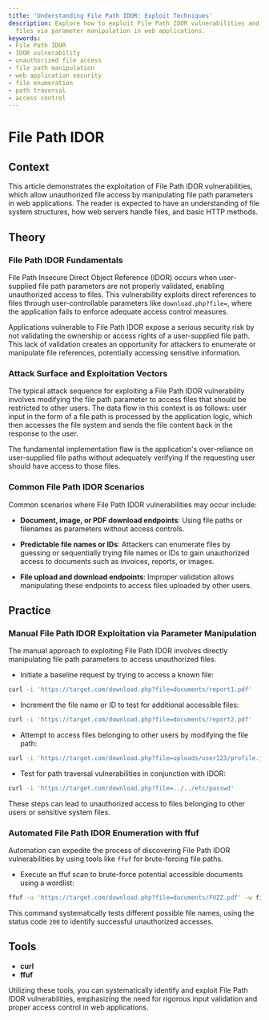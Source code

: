 ```yaml
---
title: 'Understanding File Path IDOR: Exploit Techniques'
description: Explore how to exploit File Path IDOR vulnerabilities and access unauthorized
  files via parameter manipulation in web applications.
keywords:
- File Path IDOR
- IDOR vulnerability
- unauthorized file access
- file path manipulation
- web application security
- file enumeration
- path traversal
- access control
---
```


# File Path IDOR

## Context

This article demonstrates the exploitation of File Path IDOR vulnerabilities, which allow unauthorized file access by manipulating file path parameters in web applications. The reader is expected to have an understanding of file system structures, how web servers handle files, and basic HTTP methods.

## Theory

### File Path IDOR Fundamentals

File Path Insecure Direct Object Reference (IDOR) occurs when user-supplied file path parameters are not properly validated, enabling unauthorized access to files. This vulnerability exploits direct references to files through user-controllable parameters like `download.php?file=`, where the application fails to enforce adequate access control measures.

Applications vulnerable to File Path IDOR expose a serious security risk by not validating the ownership or access rights of a user-supplied file path. This lack of validation creates an opportunity for attackers to enumerate or manipulate file references, potentially accessing sensitive information.

### Attack Surface and Exploitation Vectors

The typical attack sequence for exploiting a File Path IDOR vulnerability involves modifying the file path parameter to access files that should be restricted to other users. The data flow in this context is as follows: user input in the form of a file path is processed by the application logic, which then accesses the file system and sends the file content back in the response to the user.

The fundamental implementation flaw is the application's over-reliance on user-supplied file paths without adequately verifying if the requesting user should have access to those files.

### Common File Path IDOR Scenarios

Common scenarios where File Path IDOR vulnerabilities may occur include:

- **Document, image, or PDF download endpoints**: Using file paths or filenames as parameters without access controls.
  
- **Predictable file names or IDs**: Attackers can enumerate files by guessing or sequentially trying file names or IDs to gain unauthorized access to documents such as invoices, reports, or images.

- **File upload and download endpoints**: Improper validation allows manipulating these endpoints to access files uploaded by other users.

## Practice

### Manual File Path IDOR Exploitation via Parameter Manipulation

The manual approach to exploiting File Path IDOR involves directly manipulating file path parameters to access unauthorized files.

- Initiate a baseline request by trying to access a known file:

```bash
curl -i 'https://target.com/download.php?file=documents/report1.pdf'
```

- Increment the file name or ID to test for additional accessible files:

```bash
curl -i 'https://target.com/download.php?file=documents/report2.pdf'
```

- Attempt to access files belonging to other users by modifying the file path:

```bash
curl -i 'https://target.com/download.php?file=uploads/user123/profile.jpg'
```

- Test for path traversal vulnerabilities in conjunction with IDOR:

```bash
curl -i 'https://target.com/download.php?file=../../etc/passwd'
```

These steps can lead to unauthorized access to files belonging to other users or sensitive system files.

### Automated File Path IDOR Enumeration with ffuf

Automation can expedite the process of discovering File Path IDOR vulnerabilities by using tools like `ffuf` for brute-forcing file paths.

- Execute an ffuf scan to brute-force potential accessible documents using a wordlist:

```bash
ffuf -u 'https://target.com/download.php?file=documents/FUZZ.pdf' -w files.txt -mc 200
```

This command systematically tests different possible file names, using the status code `200` to identify successful unauthorized accesses.

## Tools

- **curl**
- **ffuf**

Utilizing these tools, you can systematically identify and exploit File Path IDOR vulnerabilities, emphasizing the need for rigorous input validation and proper access control in web applications.